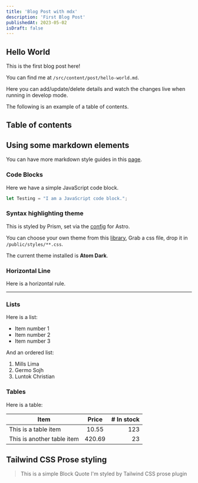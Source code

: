 ```yaml
---
title: 'Blog Post with mdx'
description: 'First Blog Post'
publishedAt: 2023-05-02
isDraft: false
---
```


## Hello World

This is the first blog post here!

You can find me at <code>/src/content/post/hello-world.md</code>.

Here you can add/update/delete details and watch the changes live when running in develop mode.

The following is an example of a table of contents.

## Table of contents

## Using some markdown elements

You can have more markdown style guides in this [page](/blog/markdown-style-guide).

### Code Blocks

Here we have a simple JavaScript code block.

```js
let Testing = "I am a JavaScript code block.";
```

### Syntax highlighting theme

This is styled by Prism, set via the [config](https://docs.astro.build/en/guides/markdown-content/#syntax-highlighting) for Astro.

You can choose your own theme from this [library](https://github.com/PrismJS/prism-themes), Grab a css file, drop it in <code>/public/styles/\*\*.css</code>.

The current theme installed is **Atom Dark**.

### Horizontal Line

Here is a horizontal rule.

---

### Lists

Here is a list:

-   Item number 1
-   Item number 2
-   Item number 3

And an ordered list:

1. Mills Lima
2. Germo Sojh
3. Luntok Christian

### Tables

Here is a table:

| Item                       | Price  | # In stock |
| -------------------------- | :----: | ---------: |
| This is a table item       | 10.55  |        123 |
| This is another table item | 420.69 |         23 |

## Tailwind CSS Prose styling

> This is a simple Block Quote
> I'm styled by Tailwind CSS prose plugin